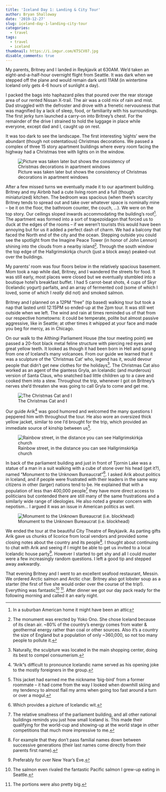 ```yaml
---
title: 'Iceland Day 1: Landing & City Tour'
author: Bryan Shalloway
date: '2019-12-27'
slug: iceland-day-1-landing-city-tour
categories:
  - travel
tags:
  - travel
  - iceland
thumbnail: https://i.imgur.com/KTSCV07.jpg
disable_comments: true
---
```


My parents, Britney and I landed in Reykjavik at 630AM. We’d taken an eight-and-a-half-hour overnight flight from Seattle. It was dark when we stepped off the plane and would remain dark until 11AM (in wintertime Iceland only gets 4-6 hours of sunlight a day).

I packed the bags into haphazard piles that poured over the rear storage area of our rented Nissan X-trail. The air was a cold mix of rain and mist.  Dad struggled with the defroster and drove with a frenetic nervousness that was magnified by a lack of sleep, food, or familiarity with his surroundings. The first jerky turn launched a carry-on into Britney’s chest. For the remainder of the drive I strained to hold the luggage in place while everyone, except dad and I, caught up on rest.  

It was too dark to see the landscape. The first interesting ‘sights’ were the abundant (though not ostentatious) Christmas decorations. We passed a complex of three 15 story apartment buildings where every room facing the highway had a Christmas tree with lights on in the window.

![Picture was taken later but shows the consistency of Christmas decorations in apartment windows](https://i.imgur.com/sEjzjnh.jpg)

After a few missed turns we eventually made it to our apartment building. Britney and my Airbnb had a cute living room and a full (though miniaturized) kitchen.  The bedroom was spacious (when there’s scarcity Britney tends to spread out and take over whatever space is nominally mine – be it on the floor, the bathroom counter, the couch, …). We were on the top story. Our ceilings sloped inwards accommodating the building’s roof^[In a suburban American home it might have been an attic]. The apartment was formed into a sort of trapezoidagon that forced us to duck at the edges of the rooms – if we weren’t tourists this would have been annoying but for us it added a perfect dash of charm.  We had a balcony that faced the North end of the city and the ocean. Stepping outside you could see the spotlight from the Imagine Peace Tower (in honor of John Lennon) shining into the clouds from a nearby island^[The monument was erected by Yoko Ono. She chose Iceland because of its clean air. ~80% of the country’s energy comes from water & geothermal energy rather than coal or other sources. Also it’s a country the size of England but a population of only ~360,000, so not too many people to pollute it.]. Through the south window the top edge of the Hallgrimskirkja church (just a block away) peaked-out over the buildings.

My parents’ room was four floors below in the relatively spacious basement. Mom took a nap while dad, Britney, and I wandered the streets for food. It was still early, most places were closed but we eventually stumbled into a boutique hotel’s breakfast buffet.  I had 5 carrot-beat shots, 4 cups of Skyr (Icelandic yogurt) parfaits, and an array of fermented cod (some of which I loved, some of which I *really* did not) and smoked salmon.  

Britney and I planned on a 12PM "free" (tip based) walking tour but took a nap that lasted until 12:15PM so ended-up at the 2pm tour. It was still wet outside when we left. The wind and rain at times reminded us of that from our respective hometowns: it could be temperate, polite but almost passive aggressive, like in Seattle; at other times it whipped at your face and made you beg for mercy, as in Chicago.

On our walk to the Althingi Parliament House (the tour meeting point) we passed a 20-foot black metal feline structure with piercing red eyes and great yellow teeth. It looked as though it had been born in Hell and sprang from one of Iceland’s many volcanoes. From our guide we learned that it was a sculpture of the ‘Christmas Cat’ who, legend has it, would devour people that didn’t get new clothes for the holidays^[Naturally, the sculpture was located in the main shopping center, doing its best to compel consumerism.]. The Christmas Cat also worked as an agent of the giantess Gryla, an Icelandic (and murderous) version of Santa Claus, who snatched bad little children up to a cave and cooked them into a stew. Throughout the trip, whenever I got on Britney’s nerves she’d threaten she was going to call Gryla to come and get me. 

![The Christmas Cat and I](https://i.imgur.com/KTSCV07.jpg)

Our guide Arik^[“Arik”s difficult to pronounce Icelandic name served as his opening joke to the mostly foreigners in the group.] was good humored and welcomed the many questions I peppered him with throughout the tour. He also wore an oversized thick yellow jacket, similar to one I’d brought for the trip, which provided an immediate source of kinship between us^[This jacket had earned me the nickname ‘big-bird’ from a former roommate – it had come from the way I looked when downhill skiing and my tendency to almost flail my arms when going too fast around a turn or over a mogul.].

![Rainbow street, in the distance you can see Hallgrimskirkja church](https://i.imgur.com/07U5IhQ.jpg)

In back of the parliament building and just in front of Tjornin Lake was a statue of a man in a suit walking with a cube of stone over his head (get it?), named “Monument to the Unknown Bureaucrat”^[Which provides a picture of Icelandic wit.]. I asked Arik about politics in Iceland, and if people were frustrated with their leaders in the same way citizens in other (larger) nations tend to be. He explained that with a population of less than 400,000 people^[The relative smallness of the parliament building, and all other national buildings reminds you just how small Iceland is. This made their qualifying for the world-cup and showing-up at the world stage in other competitions that much more impressive to me.] they have more direct access to politicians but contended there are still many of the same frustrations and a similarly wide range of ideologies. He also noted a greater concern with nepotism... I argued it was an issue in American politics as well.

![Monument to the Unknown Bureaucrat (i.e. blockhead)](https://i.imgur.com/tm76mFe.jpg)

We ended the tour at the beautiful City Theatre of Reykjavik. As parting gifts Arik gave us chunks of licorice from local vendors and provided some closing notes about the country and its people^[For example that they don’t pass familial names down between successive generations (their last names come directly from their parents first name).]. I thought about continuing to chat with Arik and seeing if I might be able to get us invited to a local Icelandic house party^[Preferably for over New Year’s Eve.]. However I started to get shy and all I could muster were a few increasingly random questions. I left a good tip and stepped away awkwardly. 

That evening Britney and I went to an excellent seafood restaurant, Messin. We ordered Arctic salmon and Arctic char. Britney also got lobster soup as a starter (the first of five she would order over the course of the trip!). Everything was fantastic^[The salmon even rivaled the fantastic Pacific salmon I grew-up eating in Seattle.] ^[The portions were also pretty big.]. After dinner we got our day pack ready for the following morning and called it an early night.